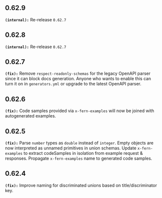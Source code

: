 ## 0.62.9
**`(internal):`** Re-release `0.62.7`


## 0.62.8
**`(internal):`** Re-release `0.62.7`


## 0.62.7
**`(fix):`** Remove `respect-readonly-schemas` for the legacy OpenAPI parser since it can block docs 
generation. Anyone who wants to enable this can turn it on in `generators.yml` or upgrade
to the latest OpenAPI parser.


## 0.62.6
**`(fix):`** Code samples provided via `x-fern-examples` will now be joined with autogenerated examples.


## 0.62.5
**`(fix):`** Parse `number` types as `double` instead of `integer`.
Empty objects are now interpreted as unnamed primitives in union schemas.
Update `x-fern-examples` to extract codeSamples in isolation from example request & responses.
Propagate `x-fern-examples` name to generated code samples.


## 0.62.4
**`(fix):`** Improve naming for discriminated unions based on title/discriminator key.


